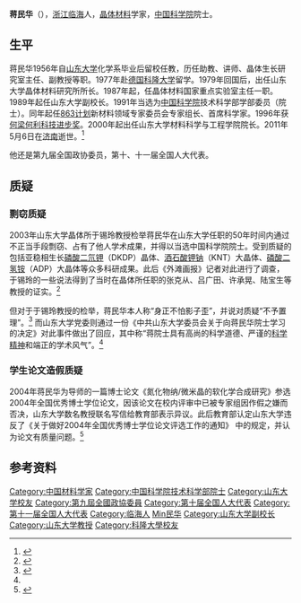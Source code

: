 {{Infobox_Person
| name = 蒋民华
|image= 
|box_width= 
|occupation= 晶体材料学家
| period =
| Sex = 男
|birth_date= 1935年8月16日
|birth_place= {{PRC}}[[浙江省|浙江省]][[临海市|临海市]]
|death_date= {{death date and age|2011|5|6|1935|8|16}}
|death_place= {{PRC}}[[山东省|山东省]][[济南市|济南市]]
| nationality ={{PRC}}
| past =
{{Infobox_People_CAS
|学部=技术科学部
|专业=晶体材料
|当选年=1991年
}}
}}

'''蒋民华'''（{{bd|1935年|8月16日|2011年|5月6日|catIdx=Jiang蒋民华}}），[[浙江|浙江]][[临海|临海]]人，[[晶体材料|晶体材料]]学家，[[中国科学院|中国科学院]]院士。

== 生平 ==
蒋民华1956年自[[山东大学|山东大学]]化学系毕业后留校任教，历任助教、讲师、晶体生长研究室主任、副教授等职。1977年赴[[德国|德国]][[科隆大学|科隆大学]]留学。1979年回国后，出任山东大学晶体材料研究所所长。1987年起，任晶体材料国家重点实验室主任一职。1989年起任山东大学副校长。1991年当选为[[中国科学院|中国科学院]]技术科学部学部委员（院士）。同年起任[[863计划|863计划]]新材料领域专家委员会专家组长、首席科学家。1996年获[[何梁何利科技进步奖|何梁何利科技进步奖]]。2000年起出任山东大学材料科学与工程学院院长。2011年5月6日在[[济南|济南]]逝世。<ref>{{cite web|url=http://news.sina.com.cn/o/2011-05-07/060522421226.shtml|title=蒋民华生平简介|date=2011-05-07|publisher=新浪|access-date=2011-05-08|archive-date=2019-06-18|archive-url=https://web.archive.org/web/20190618084205/http://news.sina.com.cn/o/2011-05-07/060522421226.shtml|dead-url=no}}</ref>

他还是第九届全国政协委员，第十、十一届全国人大代表。

== 质疑 ==
=== 剽窃质疑 ===
2003年山东大学晶体所于锡玲教授检举蒋民华在山东大学任职的50年时间内通过不正当手段剽窃、占有了他人学术成果，并得以当选中国科学院院士。受到质疑的包括亚稳相生长[[磷酸二氘钾|磷酸二氘钾]]（DKDP）晶体、[[酒石酸钾钠|酒石酸钾钠]]（KNT）大晶体、[[磷酸二氢铵|磷酸二氢铵]]（ADP）大晶体等众多科研成果。此后《外滩画报》记者对此进行了调查，于锡玲的一些说法得到了当时在晶体所任职的张克从、吕广田、许承晃、陆宝生等教授的证实。<ref name="wthb">{{cite web|url=http://news.sina.com.cn/c/2003-11-12/11462118579.html|title=外滩画报：蒋民华院士“剽窃”事件调查|publisher=外滩画报|date=2003-11-12|access-date=2011-05-08|archive-date=2011-12-16|archive-url=https://web.archive.org/web/20111216081426/http://news.sina.com.cn/c/2003-11-12/11462118579.html|dead-url=no}}</ref>

但对于于锡玲教授的检举，蒋民华本人称“身正不怕影子歪”，并说对质疑“不予置理”。<ref>{{cite web|url=http://news.sina.com.cn/c/2003-11-12/11462118580.html|title=蒋民华VS于锡玲:学术道德的较量|publisher=外滩画报|date=2003-11-12|access-date=2011-05-08|archive-date=2011-12-16|archive-url=https://web.archive.org/web/20111216081504/http://news.sina.com.cn/c/2003-11-12/11462118580.html|dead-url=no}}</ref> 而山东大学党委则通过一份《中共山东大学委员会关于向蒋民华院士学习的决定》对此事件做出了回应，其中称“蒋院士具有高尚的科学道德、严谨的[[科学精神|科学精神]]和端正的学术风气”。<ref name="wthb" />

=== 学生论文造假质疑 ===
2004年蒋民华为导师的一篇博士论文《氮化物纳/微米晶的软化学合成研究》参选2004年全国优秀博士学位论文，因该论文在校内评审中已被专家组因作假之嫌而否决，山东大学数名教授联名写信给教育部表示异议。此后教育部认定山东大学违反了《关于做好2004年全国优秀博士学位论文评选工作的通知》
中的规定，并认为论文有质量问题。<ref>{{cite web|url=http://www.xys.org/xys/ebooks/others/science/dajia5/jiangminhua3.txt|title=教育部严肃查处山东大学、中国科学院院士蒋民华及其学生博士学位论文造假|publisher=新语丝|date=2004-10-07|access-date=2011-05-08|archive-date=2016-03-04|archive-url=https://web.archive.org/web/20160304200111/http://www.xys.org/xys/ebooks/others/science/dajia5/jiangminhua3.txt|dead-url=no}}</ref>

== 参考资料 ==
{{reflist}}

{{中国科学院技术科学部院士}}

{{DEFAULTSORT:Jiang蒋民华}}
[[Category:中国材料学家|Category:中国材料学家]]
[[Category:中国科学院技术科学部院士|Category:中国科学院技术科学部院士]]
[[Category:山东大学校友|Category:山东大学校友]]
[[Category:第九屆全國政協委員|Category:第九屆全國政協委員]]
[[Category:第十届全国人大代表|Category:第十届全国人大代表]]
[[Category:第十一届全国人大代表|Category:第十一届全国人大代表]]
[[Category:临海人|Category:临海人]]
[[Category:蔣姓|Min民华]]
[[Category:山东大学副校长|Category:山东大学副校长]]
[[Category:山东大学教授|Category:山东大学教授]]
[[Category:科隆大學校友|Category:科隆大學校友]]